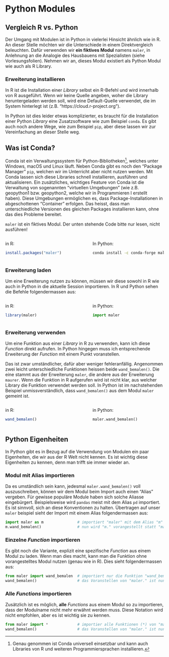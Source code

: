 # Python Modules

## Vergleich R vs. Python

Der Umgang mit Modulen ist in Python in vielerlei Hinsicht ähnlich wie in R. An dieser Stelle möchten wir die Unterschiede in einem Direktvergleich beleuchten. Dafür verwenden wir **ein fiktives Modul** namens `maler`, in Anlehnung an die Analogie des Hausbauens mit Spezialisten (siehe Vorlesungsfolien). Nehmen wir an, dieses Modul existiert als Python Modul wie auch als R Library.

### Erweiterung installieren {#sec-install-module}

In R ist die Installation einer *Library* selbst ein R-Befehl und wird innerhalb von R ausgeführt. Wenn wir keine Quelle angeben, woher die Library heruntergeladen werden soll, wird eine Default-Quelle verwendet, die im System hinterlegt ist (z.B. "https://cloud.r-project.org").

In Python ist dies leider etwas komplizierter, es braucht für die Installation einer Python *Library* eine Zusatzsoftware wie zum Beispiel `conda`. Es gibt auch noch andere Wege, wie zum Beispiel `pip`, aber diese lassen wir zur Vereinfachung an dieser Stelle weg.

::: {.callout-note title="Exkurs Conda" collapse="true"}
## Was ist Conda?

Conda ist ein Verwaltungssystem für Python-Bibliotheken[^3_python_module-1], welches unter Windows, macOS und Linux läuft. Neben Conda gibt es noch den "Package Manager" `pip`, welchen wir im Unterricht aber nicht nutzen werden. Mit Conda lassen sich diese Libraries schnell installieren, ausführen und aktualisieren. Ein zusätzliches, wichtiges Feature von Conda ist die Verwaltung von sogenannten "virtuellen Umgebungen" (wie z.B. geopython1 bzw. geopython2, welche wir in Programmieren I erstellt haben). Diese Umgebungen ermöglichen es, dass Package-Installationen in abgeschottenen "Container" erfolgen. Das heisst, dass man unterschiedliche Versionen des gleichen Packages installieren kann, ohne das dies Probleme bereitet.
:::

[^3_python_module-1]: Genau genommen ist Conda universell einsetzbar und kann auch Libraries von R und weiteren Programmiersprachen installieren.


:::{.callout-important}

`maler` ist ein fiktives Modul. Der unten stehende Code bitte nur lesen, nicht ausführen!

:::


::: columns
::: {.column width="48%"}
in R:

``` r
install.packages("maler")
```
:::

::: {.column width="2%"}
:::

::: {.column width="48%"}
In Python:

``` sh
conda install -c conda-forge maler 
```
:::
:::


### Erweiterung laden {#sec-modules-import}

Um eine Erweiterung nutzen zu können, müssen wir diese sowohl in R wie auch in Python in die aktuelle Session importieren. In R und Python sehen die Befehle folgendermassen aus:

::: columns
::: {.column width="48%"}
in R:

``` r
library(maler)
```
:::

::: {.column width="2%"}
:::

::: {.column width="48%"}
in Python:

``` python
import maler
```
:::
:::

### Erweiterung verwenden

Um eine Funktion aus einer *Library* in R zu verwenden, kann ich diese *Function* direkt aufrufen. In Python hingegen muss ich entsprechende Erweiterung der *Function* mit einem Punkt voranstellen.

Das ist zwar umständlicher, dafür aber weniger fehleranfällig. Angenommen zwei leicht unterschiedliche Funktionen heissen beide `wand_bemalen()`. Die eine stammt aus der Erweiterung `maler`, die andere aus der Erweiterung `maurer`. Wenn die Funktion in R aufgerufen wird ist nicht klar, aus welcher Library die Funktion verwendet werden soll. In Python ist im nachstehenden Beispiel unmissverständlich, dass `wand_bemalen()` aus dem Modul `maler` gemeint ist.

::: columns
::: {.column width="48%"}
in R:

``` r
wand_bemalen()
```
:::

::: {.column width="2%"}
:::

::: {.column width="48%"}
in Python:

``` python
maler.wand_bemalen()
```
:::
:::

## Python Eigenheiten

In Python gibt es in Bezug auf die Verwendung von Modulen ein paar Eigenheiten, die wir aus der R Welt nicht kennen. Es ist wichtig diese Eigenheiten zu kennen, denn man trifft sie immer wieder an.

### Modul mit Alias importieren

Da es umständlich sein kann, jedesmal `maler.wand_bemalen()` voll auszuschreiben, können wir dem Modul beim Import auch einen "Alias" vergeben. Für gewisse populäre Module haben sich solche Aliasse eingebürgert. Beispielsweise wird `pandas` meist mit dem Alias `pd` importiert. Es ist sinnvoll, sich an diese Konventionen zu halten. Übertragen auf unser `maler` beispiel sieht der Import mit einem Alias folgendermassen aus:

``` python
import maler as m               # importiert "maler" mit dem Alias "m"
m.wand_bemalen()                # nun wird "m." vorangestellt statt "maler."
```

### Einzelne *Function* importieren

Es gibt noch die Variante, explizit eine spezifische *Function* aus einem Modul zu laden. Wenn man dies macht, kann man die Funktion ohne vorangestelltes Modul nutzen (genau wie in R). Dies sieht folgendermassen aus:

``` python
from maler import wand_bemalen  # importiert nur die Funktion "wand_bemalen"
wand_bemalen()                  # das Voranstellen von "maler." ist nun nicht nötig
```

### Alle *Functions* importieren

Zusätzlich ist es möglich, **alle** *Functions* aus einem Modul so zu importieren, dass der Modulname nicht mehr erwähnt werden muss. Diese Notation wird nicht empfohlen, aber es ist wichtig sie zu kennen.

``` python
from maler import *             # importier alle Funktionen (*) von "maler"
wand_bemalen()                  # das Voranstellen von "maler." ist nun nicht nötig
```
